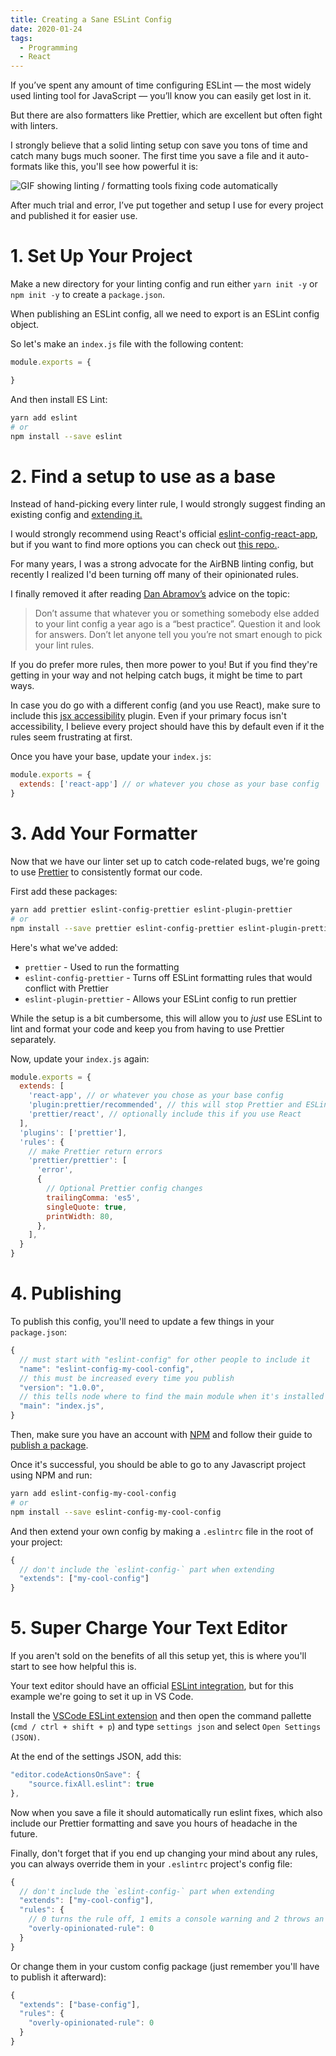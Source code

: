 ```yaml
---
title: Creating a Sane ESLint Config
date: 2020-01-24
tags:
  - Programming
  - React
---
```


If you’ve spent any amount of time configuring ESLint — the most widely used linting tool for JavaScript — you’ll know you can easily get lost in it.

But there are also formatters like Prettier, which are excellent but often fight with linters.

I strongly believe that a solid linting setup con save you tons of time and catch many bugs much sooner. The first time you save a file and it auto-formats like this, you'll see how powerful it is:

![GIF showing linting / formatting tools fixing code automatically](img/autofix-example.gif)

After much trial and error, I’ve put together and setup I use for every project and published it for easier use.

# 1. Set Up Your Project

Make a new directory for your linting config and run either `yarn init -y` or `npm init -y` to create a `package.json`.

When publishing an ESLint config, all we need to export is an ESLint config object.

So let's make an `index.js` file with the following content:

```js
module.exports = {

}
```

And then install ES Lint:

```bash
yarn add eslint
# or
npm install --save eslint
```

# 2. Find a setup to use as a base

Instead of hand-picking every linter rule, I would strongly suggest finding an existing config and [extending it.](https://eslint.org/docs/user-guide/configuring#extending-configuration-files)

I would strongly recommend using React's official [eslint-config-react-app](https://github.com/facebook/create-react-app/tree/master/packages/eslint-config-react-app#usage-outside-of-create-react-app), but if you want to find more options you can check out [this repo.](https://github.com/dustinspecker/awesome-eslint).

For many years, I was a strong advocate for the AirBNB linting config, but recently I realized I'd been turning off many of their opinionated rules.

I finally removed it after reading [Dan Abramov’s](https://overreacted.io/writing-resilient-components/#marie-kondo-your-lint-config) advice on the topic:

> Don’t assume that whatever you or something somebody else added to your lint config a year ago is a “best practice”. Question it and look for answers. Don’t let anyone tell you you’re not smart enough to pick your lint rules.

If you do prefer more rules, then more power to you! But if you find they're getting in your way and not helping catch bugs, it might be time to part ways.

In case you do go with a different config (and you use React), make sure to include this [jsx accessibility](https://github.com/evcohen/eslint-plugin-jsx-a11y) plugin. Even if your primary focus isn't accessibility, I believe every project should have this by default even if it the rules seem frustrating at first.

Once you have your base, update your `index.js`:

```js
module.exports = {
  extends: ['react-app'] // or whatever you chose as your base config
}
```

# 3. Add Your Formatter

Now that we have our linter set up to catch code-related bugs, we're going to use [Prettier](https://prettier.io/) to consistently format our code.

First add these packages:
```bash
yarn add prettier eslint-config-prettier eslint-plugin-prettier
# or
npm install --save prettier eslint-config-prettier eslint-plugin-prettier
```

Here's what we've added:
- `prettier` - Used to run the formatting
- `eslint-config-prettier` - Turns off ESLint formatting rules that would conflict with Prettier
- `eslint-plugin-prettier` - Allows your ESLint config to run prettier

While the setup is a bit cumbersome, this will allow you to _just_ use ESLint to lint and format your code and keep you from having to use Prettier separately.

Now, update your `index.js` again:

```js
module.exports = {
  extends: [
    'react-app', // or whatever you chose as your base config
    'plugin:prettier/recommended', // this will stop Prettier and ESLint from fighting over fixes
    'prettier/react', // optionally include this if you use React
  ],
  'plugins': ['prettier'],
  'rules': {
    // make Prettier return errors
    'prettier/prettier': [
      'error',
      {
        // Optional Prettier config changes
        trailingComma: 'es5',
        singleQuote: true,
        printWidth: 80,
      },
    ],
  }
}
```

# 4. Publishing

To publish this config, you'll need to update a few things in your `package.json`:

```js
{
  // must start with "eslint-config" for other people to include it
  "name": "eslint-config-my-cool-config",
  // this must be increased every time you publish
  "version": "1.0.0",
  // this tells node where to find the main module when it's installed
  "main": "index.js",
}
```

Then, make sure you have an account with [NPM](https://www.npmjs.com) and follow their guide to [publish a package](https://docs.npmjs.com/creating-and-publishing-unscoped-public-packages#publishing-unscoped-public-packages).

Once it's successful, you should be able to go to any Javascript project using NPM and run:

```bash
yarn add eslint-config-my-cool-config
# or
npm install --save eslint-config-my-cool-config
```

And then extend your own config by making a `.eslintrc` file in the root of your project:

```js
{
  // don't include the `eslint-config-` part when extending
  "extends": ["my-cool-config"]
}
```

# 5. Super Charge Your Text Editor

If you aren't sold on the benefits of all this setup yet, this is where you'll start to see how helpful this is.

Your text editor should have an official [ESLint integration](https://eslint.org/docs/user-guide/integrations#editors), but for this example we're going to set it up in VS Code.

Install the [VSCode ESLint extension](https://marketplace.visualstudio.com/items?itemName=dbaeumer.vscode-eslint) and then open the command pallette (`cmd / ctrl + shift + p`) and type `settings json` and select `Open Settings (JSON)`.

At the end of the settings JSON, add this:

```js
"editor.codeActionsOnSave": {
    "source.fixAll.eslint": true
},
```

Now when you save a file it should automatically run eslint fixes, which also include our Prettier formatting and save you hours of headache in the future.

Finally, don't forget that if you end up changing your mind about any rules, you can always override them in your `.eslintrc` project's config file:

```js
{
  // don't include the `eslint-config-` part when extending
  "extends": ["my-cool-config"],
  "rules": {
    // 0 turns the rule off, 1 emits a console warning and 2 throws an error
    "overly-opinionated-rule": 0
  }
}
```

Or change them in your custom config package (just remember you'll have to publish it afterward):

```js
{
  "extends": ["base-config"],
  "rules": {
    "overly-opinionated-rule": 0
  }
}
```